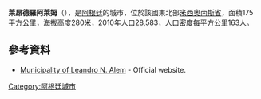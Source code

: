 {{Coord|27|36|S|55|20|W|display=title}}

'''萊昂德羅阿萊姆'''（{{lang-es|Leandro N. Alem}}），是[[阿根廷|阿根廷]]的城市，位於該國東北部[[米西奧內斯省_(阿根廷)|米西奧內斯省]]，面積175平方公里，海拔高度280米，2010年人口28,583，人口密度每平方公里163人。

==參考資料==
* [https://web.archive.org/web/20110706083719/http://www.leandronalem.gov.ar/ Municipality of Leandro N. Alem] - Official website.

{{Argentina-geo-stub}}
[[Category:阿根廷城市|Category:阿根廷城市]]